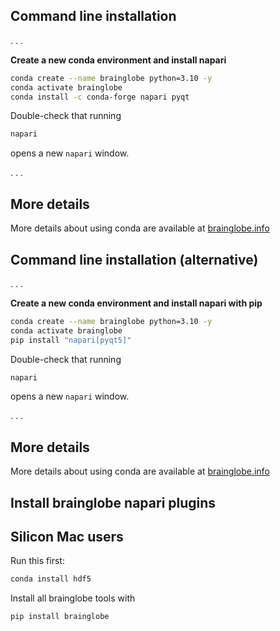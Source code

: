 ## Command line installation

. . .

**Create a new conda environment and install napari**
```bash
conda create --name brainglobe python=3.10 -y
conda activate brainglobe
conda install -c conda-forge napari pyqt
```

Double-check that running
```bash
napari
```
opens a new `napari` window.

. . .

::: {.callout-tip}
## More details

More details about using conda are available at [brainglobe.info](https://brainglobe.info/documentation/setting-up/conda.html){preview-link="true"}
:::

## Command line installation (alternative) {.smaller}

. . .

**Create a new conda environment and install napari with pip**
```bash
conda create --name brainglobe python=3.10 -y
conda activate brainglobe
pip install "napari[pyqt5]"
```

Double-check that running
```bash
napari
```
opens a new `napari` window.

. . .

::: {.callout-tip}
## More details

More details about using conda are available at [brainglobe.info](https://brainglobe.info/documentation/setting-up/conda.html){preview-link="true"}
:::

## Install brainglobe napari plugins

::: {.callout-caution}
## Silicon Mac users 
Run this first:
```bash
conda install hdf5
```
:::

Install all brainglobe tools with
```.bash
pip install brainglobe
```